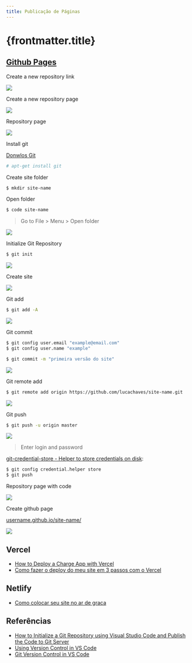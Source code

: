 ```yaml
---
title: Publicação de Páginas
---
```


# {frontmatter.title}

## [Github Pages](https://pages.github.com)

Create a new repository link

![](/lm/imgs/web-server/deploy-pages/create-a-new-repository-link.png)

Create a new repository page

![](/lm/imgs/web-server/deploy-pages/create-a-new-repository-page.png)

Repository page

![](/lm/imgs/web-server/deploy-pages/repository-page.png)

Install git

[Donwlos Git](https://git-scm.com/downloads)

```bash title="terminal"
# apt-get install git
```

Create site folder

```bash title="terminal"
$ mkdir site-name
```

Open folder

```bash title="terminal"
$ code site-name
```

> Go to File > Menu > Open folder

![](/lm/imgs/web-server/deploy-pages/open-folder.png)

Initialize Git Repository

```bash title="terminal"
$ git init
```

![](/lm/imgs/web-server/deploy-pages/git-initialize.png)

Create site

![](/lm/imgs/web-server/deploy-pages/create-site.png)

Git add

```bash title="terminal"
$ git add -A
```

![](/lm/imgs/web-server/deploy-pages/git-add.gif)

Git commit

```bash title="terminal"
$ git config user.email "example@email.com"
$ git config user.name "example"
```

```bash title="terminal"
$ git commit -m "primeira versão do site"
```

![](/lm/imgs/web-server/deploy-pages/git-commit.gif)

Git remote add

```bash title="terminal"
$ git remote add origin https://github.com/lucachaves/site-name.git
```

![](/lm/imgs/web-server/deploy-pages/git-remote-add.gif)

Git push

```bash title="terminal"
$ git push -u origin master
```

![](/lm/imgs/web-server/deploy-pages/git-push.gif)

> Enter login and password

[git-credential-store - Helper to store credentials on disk](https://git-scm.com/docs/git-credential-store):

```bash title="terminal"
$ git config credential.helper store
$ git push
```

Repository page with code

![](/lm/imgs/web-server/deploy-pages/new-repository-page.png)

Create github page

[username.github.io/site-name/](https://username.github.io/site-name/)

![](/lm/imgs/web-server/deploy-pages/create-github-pages.gif)

## Vercel

- [How to Deploy a Charge App with Vercel](https://vercel.com/guides/deploying-charge-with-vercel)
- [Como fazer o deploy do meu site em 3 passos com o Vercel](https://medium.com/@lgoesmontes/como-fazer-o-deploy-do-meu-site-em-3-passos-com-o-vercel-f3619cab4d0b)

## Netlify

- [Como colocar seu site no ar de graca](https://willianjusten.com.br/como-colocar-seu-site-no-ar-de-graca/)

## Referências

- [How to Initialize a Git Repository using Visual Studio Code and Publish the Code to Git Server](https://www.codeproject.com/Articles/1177391/How-to-Initialize-a-Git-Repository-using-Visual-St)
- [Using Version Control in VS Code](https://code.visualstudio.com/docs/editor/versioncontrol)
- [Git Version Control in VS Code](https://code.visualstudio.com/docs/introvideos/versioncontrol)
